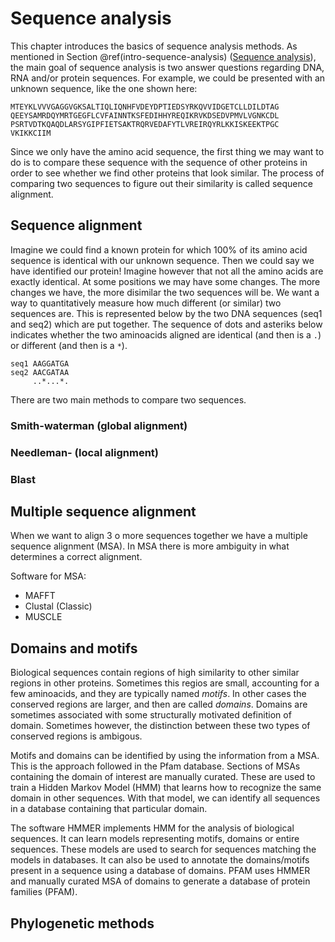 # Sequence analysis

This chapter introduces the basics of sequence analysis methods. As mentioned in Section \@ref(intro-sequence-analysis) ([Sequence analysis](intro-sequence-analysis)), the main goal of sequence analysis is two answer questions regarding DNA, RNA and/or protein sequences. For example, we could be presented with an unknown sequence, like the one shown here:

```
MTEYKLVVVGAGGVGKSALTIQLIQNHFVDEYDPTIEDSYRKQVVIDGETCLLDILDTAG
QEEYSAMRDQYMRTGEGFLCVFAINNTKSFEDIHHYREQIKRVKDSEDVPMVLVGNKCDL
PSRTVDTKQAQDLARSYGIPFIETSAKTRQRVEDAFYTLVREIRQYRLKKISKEEKTPGC
VKIKKCIIM
```

Since we only have the amino acid sequence, the first thing we may want to do is to compare these sequence with the sequence of other proteins in order to see whether we find other proteins that look similar. The process of comparing two sequences to figure out their similarity is called sequence alignment.

## Sequence alignment

Imagine we could find a known protein for which 100% of its amino acid sequence is identical with our unknown sequence. Then we could say we have identified our protein! Imagine however that not all the amino acids are exactly identical. At some positions we may have some changes. The more changes we have, the more disimilar the two sequences will be. We want a way to quantitatively measure how much different (or similar) two sequences are. This is represented below by the two DNA sequences (seq1 and seq2) which are put together. The sequence of dots and asteriks below indicates whether the two aminoacids aligned are identical (and then is a `.`) or different (and then is a `*`).

```
seq1 AAGGATGA
seq2 AACGATAA
     ..*...*.
```

There are two main methods to compare two sequences.

### Smith-waterman (global alignment)

### Needleman- (local alignment)

### Blast

## Multiple sequence alignment

When we want to align 3 o more sequences together we have a multiple sequence alignment (MSA). In MSA there is more ambiguity in what determines a correct alignment.

Software for MSA:

* MAFFT
* Clustal (Classic)
* MUSCLE

## Domains and motifs

Biological sequences contain regions of high similarity to other similar regions in other proteins. Sometimes this regios are small, accounting for a few aminoacids, and they are typically named *motifs*. In other cases the conserved regions are larger, and then are called *domains*. Domains are sometimes associated with some structurally motivated definition of domain. Sometimes however, the distinction between these two types of conserved regions is ambigous.

Motifs and domains can be identified by using the information from a MSA. This is the approach followed in the Pfam database. Sections of MSAs containing the domain of interest are manually curated. These are used to train a Hidden Markov Model (HMM) that learns how to recognize the same domain in other sequences. With that model, we can identify all sequences in a database containing that particular domain.

The software HMMER implements HMM for the analysis of biological sequences. It can learn models representing motifs, domains or entire sequences. These models are used to search for sequences matching the models in databases. It can also be used to annotate the domains/motifs present in a sequence using a database of domains. PFAM uses HMMER and manually curated MSA of domains to generate a database of protein families (PFAM).

## Phylogenetic methods
